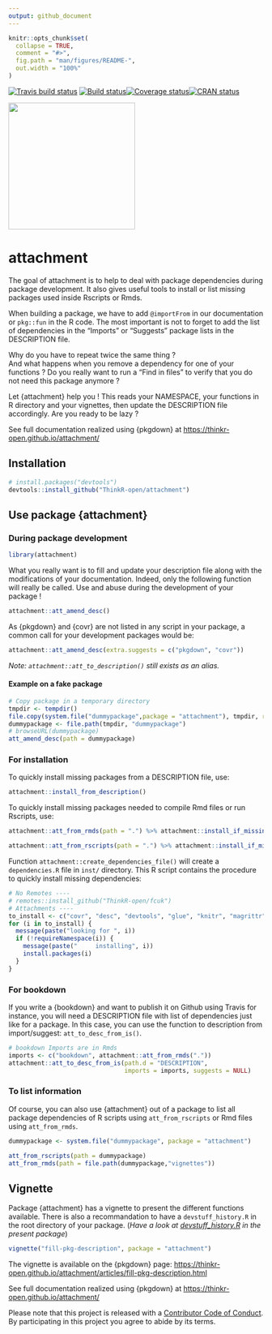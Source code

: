 ```yaml
---
output: github_document
---
```


<!-- README.md is generated from README.Rmd. Please edit that file -->

```r
knitr::opts_chunk$set(
  collapse = TRUE,
  comment = "#>",
  fig.path = "man/figures/README-",
  out.width = "100%"
)
```

<!-- badges: start -->
[![Travis build status](https://travis-ci.org/ThinkR-open/attachment.svg?branch=master)](https://travis-ci.org/ThinkR-open/attachment) [![Build status](https://ci.appveyor.com/api/projects/status/4iwtrbg3hggr49d2/branch/master?svg=true)](https://ci.appveyor.com/project/statnmap/attachment-jb75k/branch/master)[![Coverage status](https://codecov.io/gh/ThinkR-open/attachment/branch/master/graph/badge.svg)](https://codecov.io/github/ThinkR-open/attachment?branch=master)[![CRAN status](https://www.r-pkg.org/badges/version/attachment)](https://cran.r-project.org/package=attachment)
<!-- badges: end -->

<img src="https://raw.githubusercontent.com/ThinkR-open/attachment/master/img/attachment-hex-thinkr.png" width=250px>

# attachment

The goal of attachment is to help to deal with package dependencies during package development. It also gives useful tools to install or list missing packages used inside Rscripts or Rmds.
  
When building a package, we have to add `@importFrom` in our documentation or `pkg::fun` in the R code. The most important is not to forget to add the list of dependencies in the "Imports" or "Suggests" package lists in the DESCRIPTION file.  

Why do you have to repeat twice the same thing ?    
And what happens when you remove a dependency for one of your functions ? Do you really want to run a "Find in files" to verify that you do not need this package anymore ?    

Let {attachment} help you ! This reads your NAMESPACE, your functions in R directory and your vignettes, then update the DESCRIPTION file accordingly. Are you ready to be lazy ?

See full documentation realized using {pkgdown} at <https://thinkr-open.github.io/attachment/>  

## Installation

``` r
# install.packages("devtools")
devtools::install_github("ThinkR-open/attachment")
```

## Use package {attachment}
### During package development
```r
library(attachment)
```

What you really want is to fill and update your description file along with the modifications of your documentation. Indeed, only the following function will really be called. Use and abuse during the development of your package !

```r
attachment::att_amend_desc()
```

As {pkgdown} and {covr} are not listed in any script in your package, a common call for your development packages would be:
```r
attachment::att_amend_desc(extra.suggests = c("pkgdown", "covr"))
```

_Note: `attachment::att_to_description()` still exists as an alias._

#### Example on a fake package

```r
# Copy package in a temporary directory
tmpdir <- tempdir()
file.copy(system.file("dummypackage",package = "attachment"), tmpdir, recursive = TRUE)
dummypackage <- file.path(tmpdir, "dummypackage")
# browseURL(dummypackage)
att_amend_desc(path = dummypackage)
```


### For installation
To quickly install missing packages from a DESCRIPTION file, use:

```r
attachment::install_from_description()
```

To quickly install missing packages needed to compile Rmd files or run Rscripts, use:

```r
attachment::att_from_rmds(path = ".") %>% attachment::install_if_missing()

attachment::att_from_rscripts(path = ".") %>% attachment::install_if_missing()
```

Function `attachment::create_dependencies_file()` will create a `dependencies.R` file in `inst/` directory. This R script contains the procedure to quickly install missing dependencies:

```r
# No Remotes ----
# remotes::install_github("ThinkR-open/fcuk")
# Attachments ----
to_install <- c("covr", "desc", "devtools", "glue", "knitr", "magrittr", "rmarkdown", "stats", "stringr", "testthat", "utils")
for (i in to_install) {
  message(paste("looking for ", i))
  if (!requireNamespace(i)) {
    message(paste("     installing", i))
    install.packages(i)
  }
}
```

### For bookdown

If you write a {bookdown} and want to publish it on Github using Travis for instance, you will need a DESCRIPTION file with list of dependencies just like for a package. In this case, you can use the function to description from import/suggest: `att_to_desc_from_is()`.

```r
# bookdown Imports are in Rmds
imports <- c("bookdown", attachment::att_from_rmds("."))
attachment::att_to_desc_from_is(path.d = "DESCRIPTION",
                                imports = imports, suggests = NULL)
```


### To list information
Of course, you can also use {attachment} out of a package to list all package dependencies of R scripts using `att_from_rscripts` or Rmd files using `att_from_rmds`.

```r
dummypackage <- system.file("dummypackage", package = "attachment")

att_from_rscripts(path = dummypackage)
att_from_rmds(path = file.path(dummypackage,"vignettes"))
```

## Vignette

Package {attachment} has a vignette to present the different functions available. There is also a recommandation to have a `devstuff_history.R` in the root directory of your package. (*Have a look at [devstuff_history.R](https://github.com/ThinkR-open/attachment/blob/master/devstuff_history.R) in the present package*)

```r
vignette("fill-pkg-description", package = "attachment")
```

The vignette is available on the {pkgdown} page: <https://thinkr-open.github.io/attachment/articles/fill-pkg-description.html>

See full documentation realized using {pkgdown} at <https://thinkr-open.github.io/attachment/>  
  
Please note that this project is released with a [Contributor Code of Conduct](CODE_OF_CONDUCT.md).
  By participating in this project you agree to abide by its terms.
